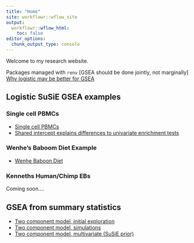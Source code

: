 ```yaml
---
title: "Home"
site: workflowr::wflow_site
output:
  workflowr::wflow_html:
    toc: false
editor_options:
  chunk_output_type: console
---
```


Welcome to my research website.

Packages managed with `renv`
[GSEA should be done jointly, not marginally]
[Why logistic may be better for GSEA](linear_v_logistic_start.html)

## Logistic SuSiE GSEA examples

### Single cell PBMCs
* [Single cell PBMCs](single_cell_pbmc.html)
* [Shared intercept explains differences to univariate enrichment tests](single_cell_pbmc_l1.html)

### Wenhe's Baboom Diet Example
* [Wenhe Baboon Diet](baboon_diet.html)

### Kenneths Human/Chimp EBs
Coming soon....

## GSEA from summary statistics
* [Two component model, initial exploration](summary_stat_gsea_exploration.html)
* [Two component model, simulations](summary_stat_gsea_sim.html)
* [Two component model, multivariate (SuSiE prior)](latent_logistic_susie.html)

<!-- [Two component model, multiple regression]() -->
